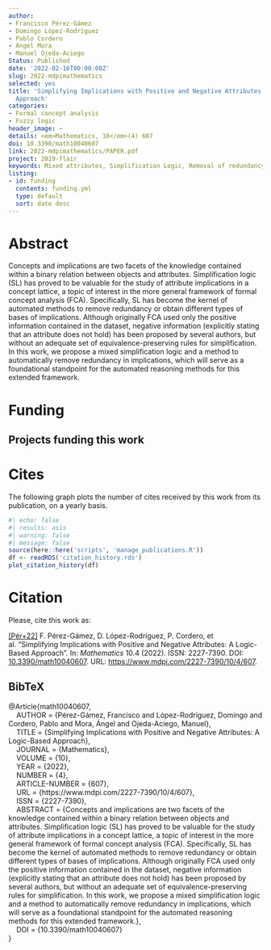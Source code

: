 ```yaml
---
author:
- Francisco Pérez-Gámez
- Domingo López-Rodríguez
- Pablo Cordero
- Ángel Mora
- Manuel Ojeda-Aciego
Status: Published
date: '2022-02-16T00:00:00Z'
slug: 2022-mdpimathematics
selected: yes
title: 'Simplifying Implications with Positive and Negative Attributes: A Logic-Based
  Approach'
categories:
- Formal concept analysis
- Fuzzy logic
header_image: ~
details: <em>Mathematics, 10</em>(4) 607
doi: 10.3390/math10040607
link: 2022-mdpimathematics/PAPER.pdf
project: 2019-flair
keywords: Mixed attributes, Simplification Logic, Removal of redundancy
listing:
- id: funding
  contents: funding.yml
  type: default
  sort: date desc
---
```



# Abstract


Concepts and implications are two facets of the knowledge contained within a binary relation between objects and attributes. Simplification logic (SL) has proved to be valuable for the study of attribute implications in a concept lattice, a topic of interest in the more general framework of formal concept analysis (FCA). Specifically, SL has become the kernel of automated methods to remove redundancy or obtain different types of bases of implications. Although originally FCA used only the positive information contained in the dataset, negative information (explicitly stating that an attribute does not hold) has been proposed by several authors, but without an adequate set of equivalence-preserving rules for simplification. In this work, we propose a mixed simplification logic and a method to automatically remove redundancy in implications, which will serve as a foundational standpoint for the automated reasoning methods for this extended framework.




# Funding
::: {.callout-note appearance='minimal' collapse=false}
## Projects funding this work

:::{#funding}
:::
:::


# Cites

The following graph plots the number of cites received by this work from its publication, on a yearly basis.

```r
#| echo: false
#| results: asis
#| warning: false
#| message: false
source(here::here('scripts', 'manage_publications.R'))
df <- readRDS('citation_history.rds')
plot_citation_history(df)
```


# Citation
Please, cite this work as:


<a name=bib-math10040607></a>[[Pér+22]](#cite-math10040607) F. Pérez-Gámez, D. López-Rodríguez, P. Cordero, et al. “Simplifying Implications with Positive and Negative Attributes: A Logic-Based Approach”. In: _Mathematics_ 10.4 (2022). ISSN: 2227-7390. DOI: [10.3390/math10040607](https://doi.org/10.3390%2Fmath10040607). URL: [https://www.mdpi.com/2227-7390/10/4/607](https://www.mdpi.com/2227-7390/10/4/607).

::: {.callout-note appearance="minimal" collapse=true}

## BibTeX

@Article{math10040607,<br>&nbsp;&nbsp;&nbsp;&nbsp;AUTHOR = {Pérez-Gámez, Francisco and López-Rodríguez, Domingo and Cordero, Pablo and Mora, Ángel and Ojeda-Aciego, Manuel},<br>&nbsp;&nbsp;&nbsp;&nbsp;TITLE = {Simplifying Implications with Positive and Negative Attributes: A Logic-Based Approach},<br>&nbsp;&nbsp;&nbsp;&nbsp;JOURNAL = {Mathematics},<br>&nbsp;&nbsp;&nbsp;&nbsp;VOLUME = {10},<br>&nbsp;&nbsp;&nbsp;&nbsp;YEAR = {2022},<br>&nbsp;&nbsp;&nbsp;&nbsp;NUMBER = {4},<br>&nbsp;&nbsp;&nbsp;&nbsp;ARTICLE-NUMBER = {607},<br>&nbsp;&nbsp;&nbsp;&nbsp;URL = {https://www.mdpi.com/2227-7390/10/4/607},<br>&nbsp;&nbsp;&nbsp;&nbsp;ISSN = {2227-7390},<br>&nbsp;&nbsp;&nbsp;&nbsp;ABSTRACT = {Concepts and implications are two facets of the knowledge contained within a binary relation between objects and attributes. Simplification logic (SL) has proved to be valuable for the study of attribute implications in a concept lattice, a topic of interest in the more general framework of formal concept analysis (FCA). Specifically, SL has become the kernel of automated methods to remove redundancy or obtain different types of bases of implications. Although originally FCA used only the positive information contained in the dataset, negative information (explicitly stating that an attribute does not hold) has been proposed by several authors, but without an adequate set of equivalence-preserving rules for simplification. In this work, we propose a mixed simplification logic and a method to automatically remove redundancy in implications, which will serve as a foundational standpoint for the automated reasoning methods for this extended framework.},<br>&nbsp;&nbsp;&nbsp;&nbsp;DOI = {10.3390/math10040607}<br>}

:::


